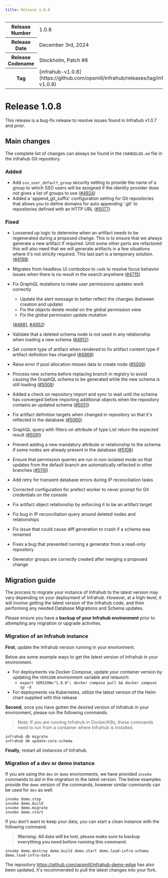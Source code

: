```yaml
---
title: Release 1.0.8
---
```

<table>
  <tbody>
    <tr>
      <th>Release Number</th>
      <td>1.0.8</td>
    </tr>
    <tr>
      <th>Release Date</th>
      <td>December 3rd, 2024</td>
    </tr>
    <tr>
      <th>Release Codename</th>
      <td>Stockholm, Patch #8</td>
    </tr>
    <tr>
      <th>Tag</th>
      <td>[infrahub-v1.0.8](https://github.com/opsmill/infrahub/releases/tag/infrahub-v1.0.8)</td>
    </tr>
  </tbody>
</table>

# Release 1.0.8

This release is a bug-fix release to resolve issues found in Infrahub v1.0.7 and prior.

## Main changes

The complete list of changes can always be found in the `CHANGELOG.md` file in the Infrahub Git repository.

### Added

- Add `sso_user_default_group` security setting to provide the name of a group to which SSO users will be assigned if the identity provider does not gives a list of groups to use ([#4924](https://github.com/opsmill/infrahub/issues/4924))
- Added a 'append_git_suffix' configuration setting for Git repositories that allows you to define domains for auto appending '.git' to repositories defined with an HTTP URL ([#5077](https://github.com/opsmill/infrahub/issues/5077))

### Fixed

- Loosened up logic to determine when an artifact needs to be regenerated during a proposed change. This is to ensure that we always generate a new artifact if required. Until some other parts are refactored this will also need that we will generate artifacts in a few situations where it's not strictly required. This last part is a temporary solution. ([#4198](https://github.com/opsmill/infrahub/issues/4198))
- Migrates from headless UI combobox to `cmdk` to resolve focus behavior issues when there is no result in the search anywhere ([#4715](https://github.com/opsmill/infrahub/issues/4715))
- Fix GraphQL mutations to make user permissions updates work correctly
  - Update the alert message to better reflect the changes (between creation and update)
  - Fix the objects delete modal on the global permission view
  - Fix the global permission update mutation

  ([#4881](https://github.com/opsmill/infrahub/issues/4881), [#4952](https://github.com/opsmill/infrahub/issues/4952))
- Validate that a deleted schema node is not used in any relationship when loading a new schema ([#4912](https://github.com/opsmill/infrahub/issues/4912))
- Set content type of artifact when rendered to fix artifact content type if artifact definition has changed ([#4969](https://github.com/opsmill/infrahub/issues/4969))
- Raise error if pool allocation misses data to create node ([#5006](https://github.com/opsmill/infrahub/issues/5006))
- Process new schema before replacing branch in registry to avoid causing the GraphQL schema to be generated while the new schema is still loading ([#5008](https://github.com/opsmill/infrahub/issues/5008))
- Added a check on repository import and sync to wait until the schema has converged before importing additional objects when the repository contains an updated schema ([#5051](https://github.com/opsmill/infrahub/issues/5051))
- Fix artifact definition targets when changed in repository so that it's reflected in the database ([#5060](https://github.com/opsmill/infrahub/issues/5060))
- GraphQL query with filters on attribute of type List return the expected result ([#5091](https://github.com/opsmill/infrahub/issues/5091))
- Prevent adding a new mandatory attribute or relationship to the schema if some nodes are already present in the database ([#5106](https://github.com/opsmill/infrahub/issues/5106))
- Ensure that permission queries are run in non isolated mode so that updates from the default branch are automatically reflected in other branches ([#5110](https://github.com/opsmill/infrahub/issues/5110))
- Add retry for transient database errors during IP reconciliation tasks
- Corrected configuration for prefect worker to never prompt for Git credentials on the console
- Fix artifact object relationship by enforcing it to be an artifact target
- Fix bug in IP reconciliation query around deleted nodes and relationships
- Fix issue that could cause diff generation to crash if a schema was renamed
- Fixes a bug that prevented running a generator from a read-only repository
- Generator groups are correctly created after merging a proposed change

## Migration guide

The process to migrate your instance of Infrahub to the latest version may vary depending on your deployment of Infrahub.
However, at a high-level, it will involve getting the latest version of the Infrahub code, and then performing any needed Database Migrations and Schema updates.

Please ensure you have a **backup of your Infrahub environment** prior to attempting any migration or upgrade activities.

### Migration of an Infrahub instance

**First**, update the Infrahub version running in your environment.

Below are some example ways to get the latest version of Infrahub in your environment.

- For deployments via Docker Compose, update your container version by updating the `VERSION` environment variable and relaunch:
  - `export VERSION="1.0.8"; docker compose pull && docker compose up -d`
- For deployments via Kubernetes, utilize the latest version of the Helm chart supplied with this release

**Second**, once you have gotten the desired version of Infrahub in your environment, please run the following commands.

> Note: If you are running Infrahub in Docker/K8s, these commands need to run from a container where Infrahub is installed.

```shell
infrahub db migrate
infrahub db update-core-schema
```

**Finally**, restart all instances of Infrahub.

### Migration of a dev or demo instance

If you are using the `dev` or `demo` environments, we have provided `invoke` commands to aid in the migration to the latest version.
The below examples provide the `demo` version of the commands, however similar commands can be used for `dev` as well.

```shell
invoke demo.stop
invoke demo.build
invoke demo.migrate
invoke demo.start
```

If you don't want to keep your data, you can start a clean instance with the following command.

> **Warning: All data will be lost, please make sure to backup everything you need before running this command.**

```shell
invoke demo.destroy demo.build demo.start demo.load-infra-schema demo.load-infra-data
```

The repository https://github.com/opsmill/infrahub-demo-edge has also been updated, it's recommended to pull the latest changes into your fork.